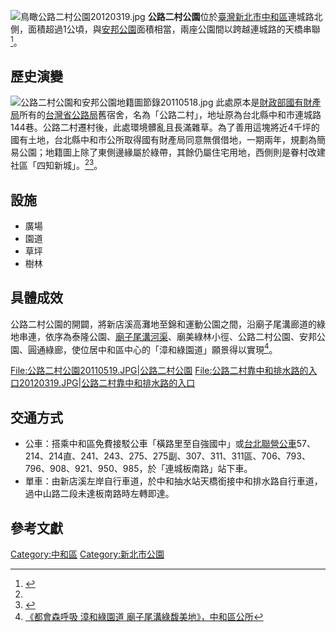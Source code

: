 [[File:鳥瞰公路二村公園20120319.jpg|thumb]]
'''公路二村公園'''位於[[臺灣|臺灣]][[新北市|新北市]][[中和區|中和區]]連城路北側，面積超過1公頃，與[[安邦公園|安邦公園]]面積相當，兩座公園間以跨越連城路的天橋串聯<ref name="漫遊中和幸福時光 都會深呼吸">{{Cite web |url=http://www.zhonghe.ntpc.gov.tw/web66/_file/2988/upload/images/100ELM3-2.pdf |title=《漫遊中和幸福時光 都會深呼吸》，中和區公所 |accessdate=2011-05-19 |archive-date=2011-04-11 |archive-url=https://web.archive.org/web/20110411041327/http://www.zhonghe.ntpc.gov.tw/web66/_file/2988/upload/images/100ELM3-2.pdf |dead-url=no }}</ref>。

==歷史演變==
[[File:公路二村公園和安邦公園地籍圖節錄20110518.jpg|thumb]]
此處原本是[[財政部國有財產局|財政部國有財產局]]所有的[[台灣省公路局|台灣省公路局]]舊宿舍，名為「公路二村」，地址原為台北縣中和市連城路144巷。公路二村遷村後，此處環境髒亂且長滿雜草。為了善用這塊將近4千坪的國有土地，台北縣中和市公所取得國有財產局同意無償借地，一期兩年，規劃為簡易公園；地籍圖上除了東側邊緣屬於綠帶，其餘仍屬住宅用地，西側則是眷村改建社區「四知新城」。<ref name="漫遊中和幸福時光 都會深呼吸"/><ref>{{Cite web |url=http://www.nvwtv.com.tw/content.php?fid=289&fun=shownews&nid=18099 |title=《公路二村荒廢 公所借地改建公園》，新視波有線電視 雙和新聞網 |accessdate=2011-05-19 |archive-date=2011-11-26 |archive-url=https://web.archive.org/web/20111126001230/http://www.nvwtv.com.tw/content.php?fid=289 |dead-url=no }}</ref>。

==設施==
*廣場
*園道
*草坪
*樹林

==具體成效==
公路二村公園的開闢，將新店溪高灘地至錦和運動公園之間，沿廟子尾溝廊道的綠地串連，依序為泰隆公園、[[南勢角溪|廟子尾溝河渠]]、廟美綠林小徑、公路二村公園、安邦公園、圓通綠廊，使位居中和區中心的「漳和綠園道」願景得以實現<ref>[http://www.zhonghe.ntpc.gov.tw/web66/_file/2988/upload/images/100ELM3-1.pdf 《都會森呼吸 漳和綠園道 廟子尾溝綠馥美地》，中和區公所]{{dead link|date=2017年11月 |bot=InternetArchiveBot |fix-attempted=yes }}</ref>。
<gallery>
File:公路二村公園20110519.JPG|公路二村公園
File:公路二村靠中和排水路的入口20120319.JPG|公路二村靠中和排水路的入口
</gallery>
==交通方式==
*公車：搭乘中和區免費接駁公車「橫路里至自強國中」或[[台北聯營公車|台北聯營公車]]57、214、214直、241、243、275、275副、307、311、311區、706、793、796、908、921、950、985，於「連城板南路」站下車。
*單車：由新店溪左岸自行車道，於中和抽水站天橋銜接中和排水路自行車道，過中山路二段未達板南路時左轉即達。

==參考文獻==
<div class="references-small">
<references></references>
</div>

{{commons category|Gongluercun Park}}

[[Category:中和區|Category:中和區]]
[[Category:新北市公園|Category:新北市公園]]